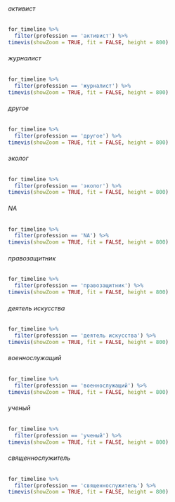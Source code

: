 
###### активист

```r
for_timeline %>%
  filter(profession == 'активист') %>%
timevis(showZoom = TRUE, fit = FALSE, height = 800)
```

###### журналист

```r
for_timeline %>%
  filter(profession == 'журналист') %>%
timevis(showZoom = TRUE, fit = FALSE, height = 800)
```

###### другое

```r
for_timeline %>%
  filter(profession == 'другое') %>%
timevis(showZoom = TRUE, fit = FALSE, height = 800)
```

###### эколог

```r
for_timeline %>%
  filter(profession == 'эколог') %>%
timevis(showZoom = TRUE, fit = FALSE, height = 800)
```

###### NA

```r
for_timeline %>%
  filter(profession == 'NA') %>%
timevis(showZoom = TRUE, fit = FALSE, height = 800)
```

###### правозащитник

```r
for_timeline %>%
  filter(profession == 'правозащитник') %>%
timevis(showZoom = TRUE, fit = FALSE, height = 800)
```

###### деятель искусства

```r
for_timeline %>%
  filter(profession == 'деятель искусства') %>%
timevis(showZoom = TRUE, fit = FALSE, height = 800)
```

###### военнослужащий

```r
for_timeline %>%
  filter(profession == 'военнослужащий') %>%
timevis(showZoom = TRUE, fit = FALSE, height = 800)
```

###### ученый

```r
for_timeline %>%
  filter(profession == 'ученый') %>%
timevis(showZoom = TRUE, fit = FALSE, height = 800)
```

###### священнослужитель

```r
for_timeline %>%
  filter(profession == 'священнослужитель') %>%
timevis(showZoom = TRUE, fit = FALSE, height = 800)
```
